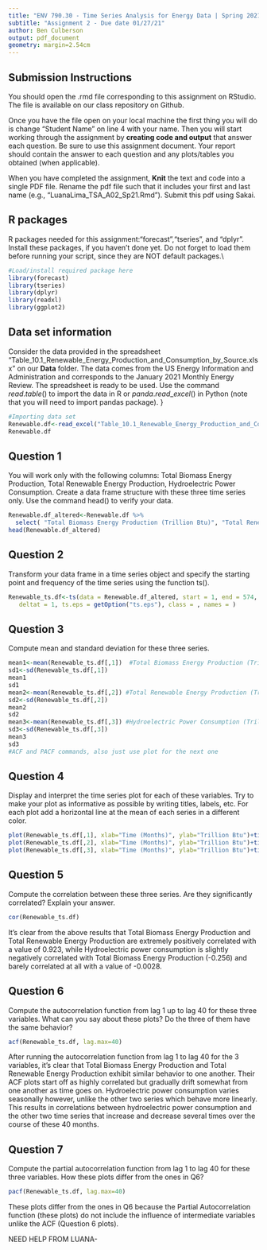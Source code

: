```yaml
---
title: "ENV 790.30 - Time Series Analysis for Energy Data | Spring 2021"
subtitle: "Assignment 2 - Due date 01/27/21"
author: Ben Culberson
output: pdf_document
geometry: margin=2.54cm
---
```


## Submission Instructions

You should open the .rmd file corresponding to this assignment on RStudio. The file is available on our class repository on Github.   

Once you have the file open on your local machine the first thing you will do is change "Student Name" on line 4 with your name. 
Then you will start working through the assignment by  **creating code and output** that answer each question. Be sure to use this assignment document. Your report should contain the answer to each question and any plots/tables you obtained (when applicable).

When you have completed the assignment, **Knit** the text and code into a single PDF file. Rename the pdf file such that it includes your first and last name (e.g., "LuanaLima_TSA_A02_Sp21.Rmd"). Submit this pdf using Sakai. 

## R packages

R packages needed for this assignment:"forecast","tseries", and "dplyr". Install these packages, if you haven't done yet. Do not forget to load them before running your script, since they are NOT default packages.\\

```r
#Load/install required package here
library(forecast)
library(tseries)
library(dplyr)
library(readxl)
library(ggplot2)
```


## Data set information  

Consider the data provided in the spreadsheet "Table_10.1_Renewable_Energy_Production_and_Consumption_by_Source.xlsx" on our **Data** folder. The data comes from the US Energy Information and Administration and corresponds to the January 2021 Monthly Energy Review. The spreadsheet is ready to be used. Use the command $read.table()$ to import the data in R or $panda.read\_excel()$ in Python (note that you will need to import pandas package). }

```r
#Importing data set
Renewable.df<-read_excel("Table_10.1_Renewable_Energy_Production_and_Consumption_by_Source.xlsx")
Renewable.df
```


## Question 1
You will work only with the following columns: Total Biomass Energy Production, Total Renewable Energy Production, Hydroelectric Power Consumption. Create a data frame structure with these three time series only. Use the command head() to verify your data.

```r
Renewable.df_altered<-Renewable.df %>%
  select( "Total Biomass Energy Production (Trillion Btu)", "Total Renewable Energy Production (Trillion Btu)", "Hydroelectric Power Consumption (Trillion Btu)")
head(Renewable.df_altered)
```
## Question 2
Transform your data frame in a time series object and specify the starting point and frequency of the time series using the function ts().

```r
Renewable_ts.df<-ts(data = Renewable.df_altered, start = 1, end = 574, frequency = 1,
   deltat = 1, ts.eps = getOption("ts.eps"), class = , names = )
```

## Question 3
Compute mean and standard deviation for these three series.

```r
mean1<-mean(Renewable_ts.df[,1])  #Total Biomass Energy Production (Trillion Btu)
sd1<-sd(Renewable_ts.df[,1])
mean1
sd1
mean2<-mean(Renewable_ts.df[,2]) #Total Renewable Energy Production (Trillion Btu) 
sd2<-sd(Renewable_ts.df[,2])
mean2
sd2
mean3<-mean(Renewable_ts.df[,3]) #Hydroelectric Power Consumption (Trillion Btu)
sd3<-sd(Renewable_ts.df[,3])
mean3
sd3
#ACF and PACF commands, also just use plot for the next one
```

## Question 4
Display and interpret the time series plot for each of these variables. Try to make your plot as informative as possible by writing titles, labels, etc. For each plot add a horizontal line at the mean of each series in a different color.

```r
plot(Renewable_ts.df[,1], xlab="Time (Months)", ylab="Trillion Btu")+title("Total Biomass Energy Production")+abline(h=mean1, col="red")
plot(Renewable_ts.df[,2], xlab="Time (Months)", ylab="Trillion Btu")+title("Total Renewable Energy Production")+abline(h=mean2, col="red")
plot(Renewable_ts.df[,3], xlab="Time (Months)", ylab="Trillion Btu")+title("Hydroelectric Power Consumption")+abline(h=mean3, col="red")
```

## Question 5
Compute the correlation between these three series. Are they significantly correlated? Explain your answer.
```r
cor(Renewable_ts.df)
```
It's clear from the above results that Total Biomass Energy Production and Total Renewable Energy Production are extremely positively correlated with a value of 0.923, while Hydroelectric power consumption is slightly negatively correlated with Total Biomass Energy Production (-0.256) and barely correlated at all with a value of -0.0028.

## Question 6
Compute the autocorrelation function from lag 1 up to lag 40 for these three variables. What can you say about these plots? Do the three of them have the same behavior?

```r
acf(Renewable_ts.df, lag.max=40)
```
After running the autocorrelation function from lag 1 to lag 40 for the 3 variables, it's clear that Total Biomass Energy Production and Total Renewable Energy Production exhibit similar behavior to one another. Their ACF plots start off as highly correlated but gradually drift somewhat from one another as time goes on. Hydroelectric power consumption varies seasonally however, unlike the other two series which behave more linearly. This results in correlations between hydroelectric power consumption and the other two time series that increase and decrease several times over the course of these 40 months.

## Question 7
Compute the partial autocorrelation function from lag 1 to lag 40 for these three variables. How these plots differ from the ones in Q6?
```r
pacf(Renewable_ts.df, lag.max=40)
```
These plots differ from the ones in Q6 because the Partial Autocorrelation function (these plots) do not 
include the influence of intermediate variables unlike the ACF (Question 6 plots). 

NEED HELP FROM LUANA-



